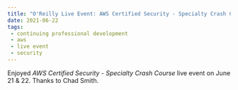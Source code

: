 ```yaml
---
title: "O'Reilly Live Event: AWS Certified Security - Specialty Crash Course"
date: 2021-06-22
tags:
 - continuing professional development
 - aws
 - live event
 - security
---
```


Enjoyed *AWS Certified Security - Specialty Crash Course* live event on June 21 & 22. Thanks to Chad Smith.



